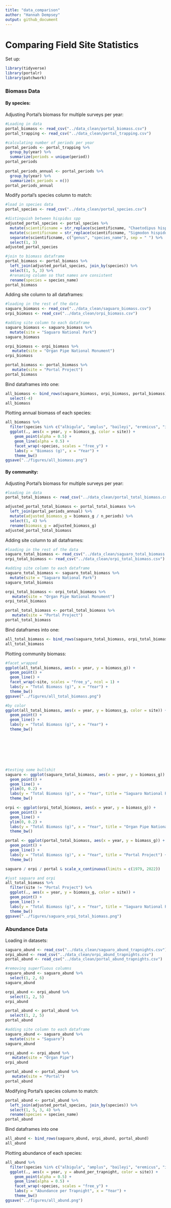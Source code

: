 ```yaml
---
title: "data_comparison"
author: "Hannah Dempsey"
output: github_document
---
```


# Comparing Field Site Statistics

Set up:

```r
library(tidyverse)
library(portalr)
library(patchwork)
```

### Biomass Data

#### By species:

Adjusting Portal's biomass for multiple surveys per year:

```r
#Loading in data
portal_biomass <- read_csv("../data_clean/portal_biomass.csv")
portal_trapping <- read_csv("../data_clean/portal_trapping.csv")

#calculating number of periods per year
portal_periods <- portal_trapping %>% 
  group_by(year) %>% 
  summarize(periods = unique(period))
portal_periods
 
portal_periods_annual <- portal_periods %>% 
  group_by(year) %>% 
  summarize(n_periods = n())
portal_periods_annual

```

Modify portal's species column to match:

```r
#load in species data
portal_species <- read_csv("../data_clean/portal_species.csv")

#distinguish between hispidus spp
adjusted_portal_species <- portal_species %>% 
  mutate(scientificname = str_replace(scientificname, "Chaetodipus hispidus", " C.hispidus")) %>% 
  mutate(scientificname = str_replace(scientificname, "Sigmodon hispidus", " S.hispidus")) %>% 
  separate(scientificname, c("genus", "species_name"), sep = " ") %>% 
  select(1, 3)
adjusted_portal_species

#join to biomass dataframe
portal_biomass <- portal_biomass %>% 
  left_join(adjusted_portal_species, join_by(species)) %>% 
  select(1, 5, 3) %>% 
  #renaming column so that names are consistent
  rename(species = species_name)
portal_biomass
```

Adding site column to all dataframes:

```r
#loading in the rest of the data
saguaro_biomass <- read_csv("../data_clean/saguaro_biomass.csv")
orpi_biomass <- read_csv("../data_clean/orpi_biomass.csv")

#adding site column to each dataframe
saguaro_biomass <- saguaro_biomass %>% 
  mutate(site = "Saguaro National Park")
saguaro_biomass

orpi_biomass <- orpi_biomass %>% 
   mutate(site = "Organ Pipe National Monument")
orpi_biomass

portal_biomass <- portal_biomass %>% 
   mutate(site = "Portal Project")
portal_biomass
```

Bind dataframes into one:

```r
all_biomass <- bind_rows(saguaro_biomass, orpi_biomass, portal_biomass) %>% 
  select(-4)
all_biomass
```

Plotting annual biomass of each species:

```r
all_biomass %>% 
  filter(species %in% c("albigula", "amplus", "baileyi", "eremicus", "intermedius", "maniculatus", "merriami", "spectabilis", "torridus")) %>% 
  ggplot(., aes(x = year, y = biomass_g, color = site)) +
    geom_point(alpha = 0.5) +
    geom_line(alpha = 0.5) +
    facet_wrap(~species, scales = "free_y") +
    labs(y = "Biomass (g)", x = "Year") +
    theme_bw()
ggsave("../figures/all_biomass.png")
```

#### By community:

Adjusting Portal's biomass for multiple surveys per year:

```r
#loading in data
portal_total_biomass <- read_csv("../data_clean/portal_total_biomass.csv")

adjusted_portal_total_biomass <- portal_total_biomass %>% 
  left_join(portal_periods_annual) %>% 
  mutate(adjusted_biomass_g = biomass_g / n_periods) %>% 
  select(1, 4) %>% 
  rename(biomass_g = adjusted_biomass_g)
adjusted_portal_total_biomass
```

Adding site column to all dataframes:

```r
#loading in the rest of the data
saguaro_total_biomass <- read_csv("../data_clean/saguaro_total_biomass.csv")
orpi_total_biomass <- read_csv("../data_clean/orpi_total_biomass.csv")

#adding site column to each dataframe
saguaro_total_biomass <- saguaro_total_biomass %>% 
  mutate(site = "Saguaro National Park")
saguaro_total_biomass

orpi_total_biomass <- orpi_total_biomass %>% 
   mutate(site = "Organ Pipe National Monument")
orpi_total_biomass

portal_total_biomass <- portal_total_biomass %>% 
   mutate(site = "Portal Project")
portal_total_biomass
```

Bind dataframes into one:

```r
all_total_biomass <- bind_rows(saguaro_total_biomass, orpi_total_biomass, portal_total_biomass)
all_total_biomass
```

Plotting community biomass:

```r
#facet_wrapped
ggplot(all_total_biomass, aes(x = year, y = biomass_g)) +
  geom_point() +
  geom_line() +
  facet_wrap(~site, scales = "free_y", ncol = 1) +
  labs(y = "Total Biomass (g)", x = "Year") +
  theme_bw()
ggsave("../figures/all_total_biomass.png")

#by color
ggplot(all_total_biomass, aes(x = year, y = biomass_g, color = site)) +
  geom_point() +
  geom_line() +
  labs(y = "Total Biomass (g)", x = "Year") +
  theme_bw()








#testing some bullshit
saguaro <- ggplot(saguaro_total_biomass, aes(x = year, y = biomass_g)) +
  geom_point() +
  geom_line() +
  ylim(0, 0.2) +
  labs(y = "Total Biomass (g)", x = "Year", title = "Saguaro National Park") +
  theme_bw()

orpi <- ggplot(orpi_total_biomass, aes(x = year, y = biomass_g)) +
  geom_point() +
  geom_line() +
  ylim(0, 0.2) +
  labs(y = "Total Biomass (g)", x = "Year", title = "Organ Pipe National Monument") +
  theme_bw()

portal <- ggplot(portal_total_biomass, aes(x = year, y = biomass_g)) +
  geom_point() +
  geom_line() +
  labs(y = "Total Biomass (g)", x = "Year", title = "Portal Project") +
  theme_bw()

saguaro / orpi / portal & scale_x_continuous(limits = c(1979, 2022))
```

```r
#just saguaro and orpi
all_total_biomass %>% 
  filter(site != "Portal Project") %>% 
  ggplot(., aes(x = year, y = biomass_g, color = site)) +
  geom_point() +
  geom_line() +
  labs(y = "Total Biomass (g)", x = "Year", title = "Saguaro National Park and Organ Pipe National Monument") +
  theme_bw()
ggsave("../figures/saguaro_orpi_total_biomass.png")
```

### Abundance Data

Loading in datasets:

```r
saguaro_abund <- read_csv("../data_clean/saguaro_abund_trapnights.csv")
orpi_abund <- read_csv("../data_clean/orpi_abund_trapnights.csv")
portal_abund <- read_csv("../data_clean/portal_abund_trapnights.csv")

#removing superfluous columns
saguaro_abund <- saguaro_abund %>% 
  select(1, 2, 6)
saguaro_abund

orpi_abund <- orpi_abund %>% 
  select(1, 2, 5)
orpi_abund

portal_abund <- portal_abund %>% 
  select(1, 2, 5)
portal_abund

#adding site column to each dataframe
saguaro_abund <- saguaro_abund %>% 
  mutate(site = "Saguaro")
saguaro_abund

orpi_abund <- orpi_abund %>% 
   mutate(site = "Organ Pipe")
orpi_abund

portal_abund <- portal_abund %>% 
   mutate(site = "Portal")
portal_abund
```

Modifying Portal's species column to match:

```r
portal_abund <- portal_abund %>% 
  left_join(adjusted_portal_species, join_by(species)) %>% 
  select(1, 5, 3, 4) %>% 
  rename(species = species_name)
portal_abund
```

Bind dataframes into one

```r
all_abund <- bind_rows(saguaro_abund, orpi_abund, portal_abund)
all_abund
```

Plotting abundance of each species:

```r
all_abund %>% 
  filter(species %in% c("albigula", "amplus", "baileyi", "eremicus", "intermedius", "maniculatus", "merriami", "spectabilis", "torridus")) %>% 
  ggplot(., aes(x = year, y = abund_per_trapnight, color = site)) +
    geom_point(alpha = 0.5) +
    geom_line(alpha = 0.5) +
    facet_wrap(~species, scales = "free_y") +
    labs(y = "Abundance per Trapnight", x = "Year") +
    theme_bw()
ggsave("../figures/all_abund.png")
```
